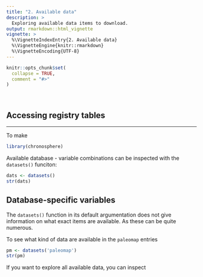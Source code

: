 ```yaml
---
title: "2. Available data"
description: >
  Exploring available data items to download. 
output: rmarkdown::html_vignette
vignette: >
  %\VignetteIndexEntry{2. Available data}
  %\VignetteEngine{knitr::rmarkdown}
  %\VignetteEncoding{UTF-8}
---
```


```r
knitr::opts_chunk$set(
  collapse = TRUE,
  comment = "#>"
)
```

<br>



## Accessing registry tables
* * *

To make 

```r
library(chronosphere)
```

Available database - variable combinations can be inspected with the `datasets()` funciton:

```r
dats <- datasets()
str(dats)
```


## Database-specific variables

The `datasets()` function in its default argumentation does not give information on what exact items are available. As these can be quite numerous. 

To see what kind of data are available in the `paleomap` entries

```r
pm <- datasets('paleomap')
str(pm)
```


If you want to explore all available data, you can inspect 
